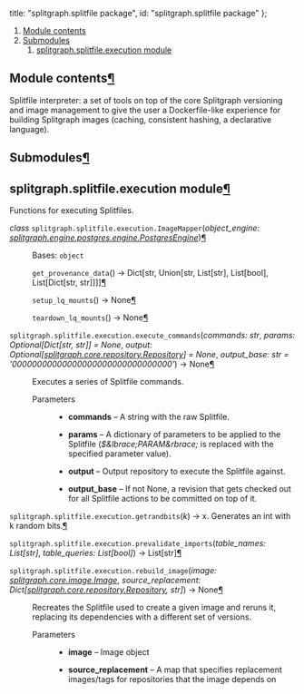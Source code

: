 


  title: "splitgraph.splitfile package",
  id: "splitgraph.splitfile package"
};

<div className=" rst-content"><nav className="toc"><ol className="toc-level toc-level-1"><li className="toc-item toc-item-h2"><a className="toc-link toc-link-h2" href="#module-contents">Module contents</a></li><li className="toc-item toc-item-h2"><a className="toc-link toc-link-h2" href="#submodules">Submodules</a><ol className="toc-level toc-level-2"><li className="toc-item toc-item-h2"><a className="toc-link toc-link-h2" href="#splitgraphsplitfileexecution-module">splitgraph.splitfile.execution module</a></li></ol></li></ol></nav><div className="section" id="module-splitgraph.splitfile">
<span id="module-contents"></span><h2 id="module-contents">Module contents<a className="headerlink" href="#module-splitgraph.splitfile" title="Permalink to this headline">¶</a></h2>
<p>Splitfile interpreter: a set of tools on top of the core Splitgraph versioning and image management to give
the user a Dockerfile-like experience for building Splitgraph images (caching, consistent hashing, a declarative
language).</p>
</div><div className="section" id="splitgraph-splitfile-package">

<div className="section" id="submodules">
<h2 id="submodules">Submodules<a className="headerlink" href="#submodules" title="Permalink to this headline">¶</a></h2>
</div>
<div className="section" id="module-splitgraph.splitfile.execution">
<span id="splitgraph-splitfile-execution-module"></span><h2 id="splitgraphsplitfileexecution-module">splitgraph.splitfile.execution module<a className="headerlink" href="#module-splitgraph.splitfile.execution" title="Permalink to this headline">¶</a></h2>
<p>Functions for executing Splitfiles.</p>
<dl className="py class">
<dt id="splitgraph.splitfile.execution.ImageMapper">
<em className="property">class </em><code className="sig-prename descclassname">splitgraph.splitfile.execution.</code><code className="sig-name descname">ImageMapper</code><span className="sig-paren">(</span><em className="sig-param"><span className="n">object_engine</span><span className="p">:</span> <span className="n"><a className="reference internal" href="splitgraph.engine.postgres/#splitgraph.engine.postgres.engine.PostgresEngine" title="splitgraph.engine.postgres.engine.PostgresEngine">splitgraph.engine.postgres.engine.PostgresEngine</a></span></em><span className="sig-paren">)</span><a className="headerlink" href="#splitgraph.splitfile.execution.ImageMapper" title="Permalink to this definition">¶</a></dt>
<dd><p>Bases: <code className="xref py py-class docutils literal notranslate"><span className="pre">object</span></code></p>
<dl className="py method">
<dt id="splitgraph.splitfile.execution.ImageMapper.get_provenance_data">
<code className="sig-name descname">get_provenance_data</code><span className="sig-paren">(</span><span className="sig-paren">)</span> → Dict<span className="p">[</span>str<span className="p">, </span>Union<span className="p">[</span>str<span className="p">, </span>List<span className="p">[</span>str<span className="p">]</span><span className="p">, </span>List<span className="p">[</span>bool<span className="p">]</span><span className="p">, </span>List<span className="p">[</span>Dict<span className="p">[</span>str<span className="p">, </span>str<span className="p">]</span><span className="p">]</span><span className="p">]</span><span className="p">]</span><a className="headerlink" href="#splitgraph.splitfile.execution.ImageMapper.get_provenance_data" title="Permalink to this definition">¶</a></dt>
<dd></dd></dl>

<dl className="py method">
<dt id="splitgraph.splitfile.execution.ImageMapper.setup_lq_mounts">
<code className="sig-name descname">setup_lq_mounts</code><span className="sig-paren">(</span><span className="sig-paren">)</span> → None<a className="headerlink" href="#splitgraph.splitfile.execution.ImageMapper.setup_lq_mounts" title="Permalink to this definition">¶</a></dt>
<dd></dd></dl>

<dl className="py method">
<dt id="splitgraph.splitfile.execution.ImageMapper.teardown_lq_mounts">
<code className="sig-name descname">teardown_lq_mounts</code><span className="sig-paren">(</span><span className="sig-paren">)</span> → None<a className="headerlink" href="#splitgraph.splitfile.execution.ImageMapper.teardown_lq_mounts" title="Permalink to this definition">¶</a></dt>
<dd></dd></dl>

</dd></dl>

<dl className="py function">
<dt id="splitgraph.splitfile.execution.execute_commands">
<code className="sig-prename descclassname">splitgraph.splitfile.execution.</code><code className="sig-name descname">execute_commands</code><span className="sig-paren">(</span><em className="sig-param"><span className="n">commands</span><span className="p">:</span> <span className="n">str</span></em>, <em className="sig-param"><span className="n">params</span><span className="p">:</span> <span className="n">Optional<span className="p">[</span>Dict<span className="p">[</span>str<span className="p">, </span>str<span className="p">]</span><span className="p">]</span></span> <span className="o">=</span> <span className="default_value">None</span></em>, <em className="sig-param"><span className="n">output</span><span className="p">:</span> <span className="n">Optional<span className="p">[</span><a className="reference internal" href="splitgraph.core/#splitgraph.core.repository.Repository" title="splitgraph.core.repository.Repository">splitgraph.core.repository.Repository</a><span className="p">]</span></span> <span className="o">=</span> <span className="default_value">None</span></em>, <em className="sig-param"><span className="n">output_base</span><span className="p">:</span> <span className="n">str</span> <span className="o">=</span> <span className="default_value">'00000000000000000000000000000000'</span></em><span className="sig-paren">)</span> → None<a className="headerlink" href="#splitgraph.splitfile.execution.execute_commands" title="Permalink to this definition">¶</a></dt>
<dd><p>Executes a series of Splitfile commands.</p>
<dl className="field-list simple">
<dt className="field-odd">Parameters</dt>
<dd className="field-odd"><ul className="simple">
<li><p><strong>commands</strong> – A string with the raw Splitfile.</p></li>
<li><p><strong>params</strong> – A dictionary of parameters to be applied to the Splitfile (<cite>$&#38;lbrace;PARAM&#38;rbrace;</cite> is replaced with the specified
parameter value).</p></li>
<li><p><strong>output</strong> – Output repository to execute the Splitfile against.</p></li>
<li><p><strong>output_base</strong> – If not None, a revision that gets checked out for all Splitfile actions to be committed
on top of it.</p></li>
</ul>
</dd>
</dl>
</dd></dl>

<dl className="py function">
<dt id="splitgraph.splitfile.execution.getrandbits">
<code className="sig-prename descclassname">splitgraph.splitfile.execution.</code><code className="sig-name descname">getrandbits</code><span className="sig-paren">(</span><em className="sig-param"><span className="n">k</span></em><span className="sig-paren">)</span> → x.  Generates an int with k random bits.<a className="headerlink" href="#splitgraph.splitfile.execution.getrandbits" title="Permalink to this definition">¶</a></dt>
<dd></dd></dl>

<dl className="py function">
<dt id="splitgraph.splitfile.execution.prevalidate_imports">
<code className="sig-prename descclassname">splitgraph.splitfile.execution.</code><code className="sig-name descname">prevalidate_imports</code><span className="sig-paren">(</span><em className="sig-param"><span className="n">table_names</span><span className="p">:</span> <span className="n">List<span className="p">[</span>str<span className="p">]</span></span></em>, <em className="sig-param"><span className="n">table_queries</span><span className="p">:</span> <span className="n">List<span className="p">[</span>bool<span className="p">]</span></span></em><span className="sig-paren">)</span> → List<span className="p">[</span>str<span className="p">]</span><a className="headerlink" href="#splitgraph.splitfile.execution.prevalidate_imports" title="Permalink to this definition">¶</a></dt>
<dd></dd></dl>

<dl className="py function">
<dt id="splitgraph.splitfile.execution.rebuild_image">
<code className="sig-prename descclassname">splitgraph.splitfile.execution.</code><code className="sig-name descname">rebuild_image</code><span className="sig-paren">(</span><em className="sig-param"><span className="n">image</span><span className="p">:</span> <span className="n"><a className="reference internal" href="splitgraph.core/#splitgraph.core.image.Image" title="splitgraph.core.image.Image">splitgraph.core.image.Image</a></span></em>, <em className="sig-param"><span className="n">source_replacement</span><span className="p">:</span> <span className="n">Dict<span className="p">[</span><a className="reference internal" href="splitgraph.core/#splitgraph.core.repository.Repository" title="splitgraph.core.repository.Repository">splitgraph.core.repository.Repository</a><span className="p">, </span>str<span className="p">]</span></span></em><span className="sig-paren">)</span> → None<a className="headerlink" href="#splitgraph.splitfile.execution.rebuild_image" title="Permalink to this definition">¶</a></dt>
<dd><p>Recreates the Splitfile used to create a given image and reruns it, replacing its dependencies with a different
set of versions.</p>
<dl className="field-list simple">
<dt className="field-odd">Parameters</dt>
<dd className="field-odd"><ul className="simple">
<li><p><strong>image</strong> – Image object</p></li>
<li><p><strong>source_replacement</strong> – A map that specifies replacement images/tags for repositories that the image depends on</p></li>
</ul>
</dd>
</dl>
</dd></dl>

</div>

</div>
</div>
